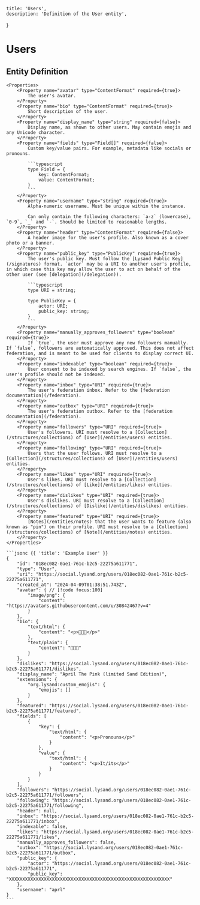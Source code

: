     title: 'Users',
    description: 'Definition of the User entity',
}

# Users

## Entity Definition

<Row>
  <Col>

    <Properties>
        <Property name="avatar" type="ContentFormat" required={true}>
            The user's avatar.
        </Property>
        <Property name="bio" type="ContentFormat" required={true}>
            Short description of the user.
        </Property>
        <Property name="display_name" type="string" required={false}>
            Display name, as shown to other users. May contain emojis and any Unicode character.
        </Property>
        <Property name="fields" type="Field[]" required={false}>
            Custom key/value pairs. For example, metadata like socials or pronouns.

            ```typescript
            type Field = {
                key: ContentFormat;
                value: ContentFormat;
            }
            ```
        </Property>
        <Property name="username" type="string" required={true}>
            Alpha-numeric username. Must be unique within the instance.

            Can only contain the following characters: `a-z` (lowercase), `0-9`, `_` and `-`. Should be limited to reasonable lengths.
        </Property>
        <Property name="header" type="ContentFormat" required={false}>
            A header image for the user's profile. Also known as a cover photo or a banner.
        </Property>
        <Property name="public_key" type="PublicKey" required={true}>
            The user's public key. Must follow the [Lysand Public Key](/signatures) format. `actor` may be a URI to another user's profile, in which case this key may allow the user to act on behalf of the other user (see [delegation](/delegation)).

            ```typescript
            type URI = string;

            type PublicKey = {
                actor: URI;
                public_key: string;
            }
            ```
        </Property>
        <Property name="manually_approves_followers" type="boolean" required={true}>
            If `true`, the user must approve any new followers manually. If `false`, followers are automatically approved. This does not affect federation, and is meant to be used for clients to display correct UI.
        </Property>
        <Property name="indexable" type="boolean" required={true}>
            User consent to be indexed by search engines. If `false`, the user's profile should not be indexed.
        </Property>
        <Property name="inbox" type="URI" required={true}>
            The user's federation inbox. Refer to the [federation documentation](/federation).
        </Property>
        <Property name="outbox" type="URI" required={true}>
            The user's federation outbox. Refer to the [federation documentation](/federation).
        </Property>
        <Property name="followers" type="URI" required={true}>
            User's followers. URI must resolve to a [Collection](/structures/collections) of [User](/entities/users) entities.
        </Property>
        <Property name="following" type="URI" required={true}>
            Users that the user follows. URI must resolve to a [Collection](/structures/collections) of [User](/entities/users) entities.
        </Property>
        <Property name="likes" type="URI" required={true}>
            User's likes. URI must resolve to a [Collection](/structures/collections) of [Like](/entities/likes) entities.
        </Property>
        <Property name="dislikes" type="URI" required={true}>
            User's dislikes. URI must resolve to a [Collection](/structures/collections) of [Dislike](/entities/dislikes) entities.
        </Property>
        <Property name="featured" type="URI" required={true}>
            [Notes](/entities/notes) that the user wants to feature (also known as "pin") on their profile. URI must resolve to a [Collection](/structures/collections) of [Note](/entities/notes) entities.
        </Property>
    </Properties>

  </Col>
  <Col sticky>

    ```jsonc {{ 'title': 'Example User' }}
    {
        "id": "018ec082-0ae1-761c-b2c5-22275a611771",
        "type": "User",
        "uri": "https://social.lysand.org/users/018ec082-0ae1-761c-b2c5-22275a611771",
        "created_at": "2024-04-09T01:38:51.743Z",
        "avatar": { // [!code focus:100]
            "image/png": {
                "content": "https://avatars.githubusercontent.com/u/30842467?v=4"
            }
        },
        "bio": {
            "text/html": {
                "content": "<p>🌸🌸🌸</p>"
            },
            "text/plain": {
                "content": "🌸🌸🌸"
            }
        },
        "dislikes": "https://social.lysand.org/users/018ec082-0ae1-761c-b2c5-22275a611771/dislikes",
        "display_name": "April The Pink (limited Sand Edition)",
        "extensions": {
            "org.lysand:custom_emojis": {
                "emojis": []
            }
        },
        "featured": "https://social.lysand.org/users/018ec082-0ae1-761c-b2c5-22275a611771/featured",
        "fields": [
            {
                "key": {
                    "text/html": {
                        "content": "<p>Pronouns</p>"
                    }
                },
                "value": {
                    "text/html": {
                        "content": "<p>It/its</p>"
                    }
                }
            }
        ],
        "followers": "https://social.lysand.org/users/018ec082-0ae1-761c-b2c5-22275a611771/followers",
        "following": "https://social.lysand.org/users/018ec082-0ae1-761c-b2c5-22275a611771/following",
        "header": null,
        "inbox": "https://social.lysand.org/users/018ec082-0ae1-761c-b2c5-22275a611771/inbox",
        "indexable": false,
        "likes": "https://social.lysand.org/users/018ec082-0ae1-761c-b2c5-22275a611771/likes",
        "manually_approves_followers": false,
        "outbox": "https://social.lysand.org/users/018ec082-0ae1-761c-b2c5-22275a611771/outbox",
        "public_key": {
            "actor": "https://social.lysand.org/users/018ec082-0ae1-761c-b2c5-22275a611771",
            "public_key": "XXXXXXXXXXXXXXXXXXXXXXXXXXXXXXXXXXXXXXXXXXXXXXXXXXXXXXXXXXXX"
        },
        "username": "aprl"
    }
    ```

  </Col>
</Row>
